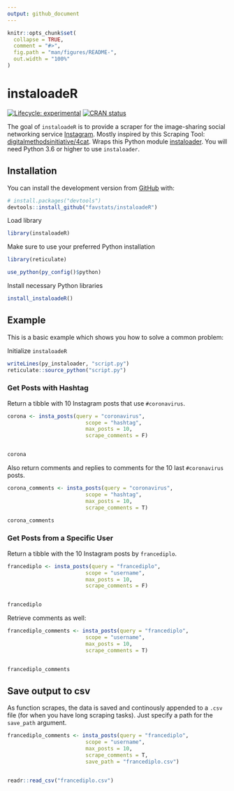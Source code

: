 ```yaml
---
output: github_document
---
```


<!-- README.md is generated from README.Rmd. Please edit that file -->

```r
knitr::opts_chunk$set(
  collapse = TRUE,
  comment = "#>",
  fig.path = "man/figures/README-",
  out.width = "100%"
)
```

# instaloadeR

<!-- badges: start -->
[![Lifecycle: experimental](https://img.shields.io/badge/lifecycle-experimental-orange.svg)](https://www.tidyverse.org/lifecycle/#experimental)
[![CRAN status](https://www.r-pkg.org/badges/version/instaloadeR)](https://CRAN.R-project.org/package=instaloadeR)
<!-- badges: end -->

The goal of `instaloadeR` is to provide a scraper for the image-sharing social networking service [Instagram](http://https://www.instagram.com/). Mostly inspired by this Scraping Tool: [digitalmethodsinitiative/4cat](https://github.com/digitalmethodsinitiative/4cat). Wraps this Python module [instaloader](https://github.com/instaloader/instaloader). You will need Python 3.6 or higher to use `instaloader`.

## Installation

You can install the development version from [GitHub](https://github.com/) with:

```r
# install.packages("devtools")
devtools::install_github("favstats/instaloadeR")
```

Load library

```r
library(instaloadeR)

```

Make sure to use your preferred Python installation

```r
library(reticulate)

use_python(py_config()$python)

```

Install necessary Python libraries

```r
install_instaloadeR()
```


## Example

This is a basic example which shows you how to solve a common problem:



Initialize `instaloadeR`

```r
writeLines(py_instaloader, "script.py")
reticulate::source_python("script.py")
```

### Get Posts with Hashtag

Return a tibble with 10 Instagram posts that use `#coronavirus`.


```r

corona <- insta_posts(query = "coronavirus", 
                         scope = "hashtag",
                         max_posts = 10, 
                         scrape_comments = F)


corona
```

Also return comments and replies to comments for the 10 last `#coronavirus` posts.

```r
corona_comments <- insta_posts(query = "coronavirus", 
                         scope = "hashtag",
                         max_posts = 10, 
                         scrape_comments = T)

corona_comments
```


### Get Posts from a Specific User

Return a tibble with the 10 Instagram posts by `francediplo`.


```r

francediplo <- insta_posts(query = "francediplo", 
                         scope = "username",
                         max_posts = 10, 
                         scrape_comments = F)


francediplo
```

Retrieve comments as well:

```r

francediplo_comments <- insta_posts(query = "francediplo", 
                         scope = "username",
                         max_posts = 10, 
                         scrape_comments = T)


francediplo_comments
```


## Save output to csv

As function scrapes, the data is saved and continously appended to a `.csv` file (for when you have long scraping tasks). Just specify a path for the `save_path` argument.

```r
francediplo_comments <- insta_posts(query = "francediplo", 
                         scope = "username",
                         max_posts = 10, 
                         scrape_comments = T, 
                         save_path = "francediplo.csv")


readr::read_csv("francediplo.csv")

```

